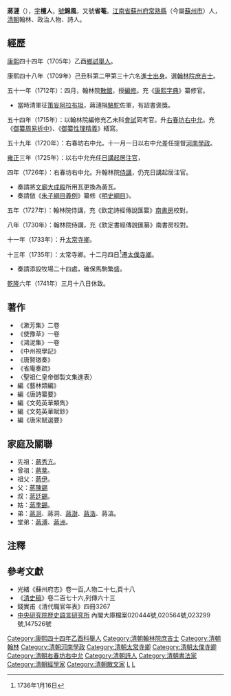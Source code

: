 {{明清人物信息框
| 姓名 = 蔣漣
| 原名 =
| 圖片名稱= 
| 圖片大小 = 240px
| 圖片說明 =
| 最高職務 = 太僕寺卿
| 國家 = 大清
| 爵位 =
| 籍貫 = [[江蘇|江蘇]][[常熟縣|常熟縣]]
| 族裔 = 漢族
| 旗籍 = 
| 字號 = 字檀人，號錦風，又號省菴
| 諡號 = 
| 出生日期 = 康熙十四年（1675年）
| 出生地點 = 
| 逝世日期 = 乾隆二十三年（1758年）
| 逝世地點 = 
| 墓葬 =
| 配偶 =
| 親屬 =（曾祖）[[蔣棻|蔣棻]]<br>（祖父）[[蔣伊|蔣伊]]<br>（父）[[蔣陳錫|蔣陳錫]]<br>（弟）[[蔣泂|蔣泂]]
| 出身 = 
*康熙四十八年己丑科進士出身
| 經歷 = 
| 著作 =
}}

'''蔣漣'''（{{bd|1675年||1758年|catIdx=J蔣}}），[[表字|字]]'''檀人'''，[[號|號]]'''錦風'''，又號'''省菴'''。[[江南省|江南省]][[蘇州府|蘇州府]][[常熟縣|常熟縣]]（今屬[[蘇州市|蘇州市]]）人，[[清朝|清朝]]翰林、政治人物、詩人。

== 經歷 ==
[[康熙|康熙]]四十四年（1705年）乙酉[[鄉試|鄉試]][[舉人|舉人]]。

康熙四十八年（1709年）己丑科第二甲第三十六名[[進士出身|進士出身]]。選[[翰林院|翰林院]][[庶吉士|庶吉士]]。

五十一年（1712年）：四月，翰林院[[散館|散館]]，授[[編修|編修]]。充《[[康熙字典|康熙字典]]》纂修官。
*當時清軍征[[策妄阿拉布坦|策妄阿拉布坦]]，蔣漣捐[[駱駝|駱駝]]佐軍，有詔書褒獎。

五十四年（1715年）：以翰林院編修充乙未科[[會試|會試]]同考官。升[[右春坊|右春坊]][[右中允|右中允]]。充《[[御纂周易折中|御纂周易折中]]》、《[[御纂性理精義|御纂性理精義]]》繕寫。

五十九年（1720年）：右春坊右中允。十一月一日以右中允差任提督[[河南|河南]][[學政|學政]]。

[[雍正|雍正]]三年（1725年）：以右中允充任[[日講起居注官|日講起居注官]]，

四年（1726年）：右春坊右中允。升翰林院[[侍講|侍講]]，仍充日講起居注官。
*奏請將[[文廟|文廟]][[大成殿|大成殿]]所用瓦更換為黃瓦。
*奏請倣《[[朱子綱目義例|朱子綱目義例]]》纂修《[[明史綱目|明史綱目]]》。

五年（1727年）：翰林院侍講，充《欽定詩經傳說匯纂》[[南書房|南書房]]校對。

八年（1730年）：翰林院侍講，充《欽定書經傳說匯纂》南書房校對。

十一年（1733年）：升[[太常寺卿|太常寺卿]]。

十三年（1735年）：太常寺卿。十二月四日<ref>1736年1月16日</ref>遷[[太僕寺卿|太僕寺卿]]。
*奏請添設牧場二十四處，確保馬駒繁盛。

[[乾隆|乾隆]]六年（1741年）三月十八日休致。

== 著作 ==
*《漱芳集》二卷
*《使豫草》一卷
*《鴻泥集》一卷
*《中州視學記》
*《唐賢璈奏》
*《省庵奏疏》
*〈聖祖仁皇帝御製文集進表〉
*編《藝林類編》
*編《唐詩纂要》
*編《文苑英華類雋》
*編《文苑英華賦鈔》
*編《唐宋賦選要》

== 家庭及關聯 ==
*先祖：[[蔣秀亢|蔣秀亢]]。
*曾祖：[[蔣棻|蔣棻]]。
*祖父：[[蔣伊|蔣伊]]。
*父：[[蔣陳錫|蔣陳錫]]
*叔：[[蔣廷錫|蔣廷錫]]。
*姑：[[蔣季錫|蔣季錫]]。
*弟：[[蔣泂|蔣泂]]、蔣洞、[[蔣澍|蔣澍]]、[[蔣浩|蔣浩]]、蔣湻。
*堂弟：[[蔣溥|蔣溥]]、[[蔣洲|蔣洲]]。

== 注釋 ==
{{reflist}}

== 參考文獻 ==
*光緒《蘇州府志》卷一百,人物二十七,頁十八
*《[[清史稿|清史稿]]》卷二百七十六,列傳六十三
*錢實甫《清代職官年表》四冊3267
*[[中央研究院|中央研究院]][http://www.ihp.sinica.edu.tw/ 歷史語言研究所] {{Wayback|url=http://www.ihp.sinica.edu.tw/ |date=20100424033054 }}內閣大庫檔案020444號,020564號,023299號,147526號


{{康熙四十八年己丑科殿試金榜}}
{{蔣棻家族}}
{{DEFAULTSORT:Jiang蔣}}
[[Category:康熙四十四年乙酉科舉人|Category:康熙四十四年乙酉科舉人]]
[[Category:清朝翰林院庶吉士|Category:清朝翰林院庶吉士]]
[[Category:清朝翰林|Category:清朝翰林]]
[[Category:清朝河南學政|Category:清朝河南學政]]
[[Category:清朝太常寺卿|Category:清朝太常寺卿]]
[[Category:清朝太僕寺卿|Category:清朝太僕寺卿]]
[[Category:清朝右春坊右中允|Category:清朝右春坊右中允]]
[[Category:清朝詩人|Category:清朝詩人]]
[[Category:清朝書法家|Category:清朝書法家]]
[[Category:清朝經學家|Category:清朝經學家]]
[[Category:清朝散文家|Category:清朝散文家]]
[[Category:常熟蔣氏|L]]
[[Category:蔣姓|L]]